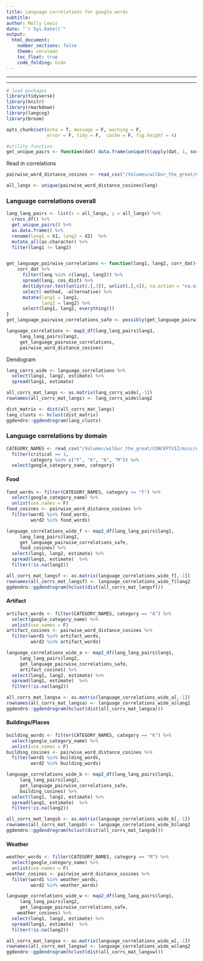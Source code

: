 ```yaml
---
title: Language correlations for google words
subtitle: 
author: Molly Lewis 
date: "`r Sys.Date()`"
output: 
  html_document:
    number_sections: false
    theme: cerulean
    toc_float: true
    code_folding: hide
---
```

  
******
******

```r

# load packages
library(tidyverse) 
library(knitr)
library(rmarkdown)
library(langcog)
library(broom)

opts_chunk$set(echo = T, message = F, warning = F, 
               error = F, tidy = F,  cache = F, fig.height = 4)
```  

```r
#utility function
get_unique_pairs <- function(dat) data.frame(unique(t(apply(dat, 1, sort))))
```


Read in correlations
```r
pairwise_word_distance_cosines <- read_csv("/Volumes/wilbur_the_great/CONCEPTVIZ/word_distances/word_dists_by_language.csv", col_names = c("word1", "word2", "cos_dist", "lang"))

all_langs <- unique(pairwise_word_distance_cosines$lang)
```


### Language correlations overall
```r

lang_lang_pairs <- list(x = all_langs, y = all_langs) %>%
  cross_df() %>%
  get_unique_pairs() %>%
  as.data.frame() %>%
  rename(lang1 = X1, lang2 = X2)  %>%
  mutate_all(as.character) %>%
  filter(lang1 != lang2)


get_language_pairwise_correlations <- function(lang1, lang2, corr_dat){
    corr_dat %>%
      filter(lang %in% c(lang1, lang2)) %>%
      spread(lang, cos_dist) %>%
      do(tidy(cor.test(unlist(.[,3]), unlist(.[,4]), na.action = "na.exclude"))) %>%
      select(-method, -alternative) %>%
      mutate(lang1 = lang1,
             lang2 = lang2) %>%
      select(lang1, lang2, everything())
}
get_language_pairwise_correlations_safe <- possibly(get_language_pairwise_correlations, data.frame(NA, NA, NA, NA, NA, NA, NA, NA))

language_correlations <- map2_df(lang_lang_pairs$lang1, 
     lang_lang_pairs$lang2, 
     get_language_pairwise_correlations,
     pairwise_word_distance_cosines) 

```

Dendogram
```r
lang_corrs_wide <- language_correlations %>%
  select(lang1, lang2, estimate) %>%
  spread(lang1, estimate) 

all_corrs_mat_langs <- as.matrix(lang_corrs_wide[,-1])
rownames(all_corrs_mat_langs) <- lang_corrs_wide$lang2

dist_matrix <- dist(all_corrs_mat_langs)
lang_clusts <- hclust(dist_matrix)
ggdendro::ggdendrogram(lang_clusts)
```

### Language correlations by domain

```r
CATEGORY_NAMES <- read_csv("/Volumes/wilbur_the_great/CONCEPTVIZ/misc/google_categories_coded.csv")  %>%
  filter(critical == 1,
         category %in% c("F", "K", "A", "M")) %>% 
  select(google_category_name, category) 
```

#### Food
```r
food_words <- filter(CATEGORY_NAMES, category == "F") %>% 
  select(google_category_name) %>% 
  unlist(use.names = F)
food_cosines <- pairwise_word_distance_cosines %>%
  filter(word1 %in% food_words,
         word2 %in% food_words)

language_correlations_wide_f <- map2_df(lang_lang_pairs$lang1, 
     lang_lang_pairs$lang2, 
     get_language_pairwise_correlations_safe,
     food_cosines) %>%
  select(lang1, lang2, estimate) %>%
  spread(lang1, estimate)  %>%
  filter(!is.na(lang2))

all_corrs_mat_langsf <- as.matrix(language_correlations_wide_f[,-1])
rownames(all_corrs_mat_langsf) <- language_correlations_wide_f$lang2
ggdendro::ggdendrogram(hclust(dist(all_corrs_mat_langsf)))
```

####  Artifact
```r
artifact_words <- filter(CATEGORY_NAMES, category == "A") %>% 
  select(google_category_name) %>% 
  unlist(use.names = F)
artifact_cosines <- pairwise_word_distance_cosines %>%
  filter(word1 %in% artifact_words,
         word2 %in% artifact_words)

language_correlations_wide_a <- map2_df(lang_lang_pairs$lang1, 
     lang_lang_pairs$lang2, 
     get_language_pairwise_correlations_safe,
     artifact_cosines) %>%
  select(lang1, lang2, estimate) %>%
  spread(lang1, estimate)  %>%
  filter(!is.na(lang2))

all_corrs_mat_langsa <- as.matrix(language_correlations_wide_a[,-1])
rownames(all_corrs_mat_langsa) <- language_correlations_wide_a$lang2
ggdendro::ggdendrogram(hclust(dist(all_corrs_mat_langsa)))
```


####  Buildings/Places
```r
building_words <- filter(CATEGORY_NAMES, category == "K") %>% 
  select(google_category_name) %>% 
  unlist(use.names = F)
building_cosines <- pairwise_word_distance_cosines %>%
  filter(word1 %in% building_words,
         word2 %in% building_words)

language_correlations_wide_b <- map2_df(lang_lang_pairs$lang1, 
     lang_lang_pairs$lang2, 
     get_language_pairwise_correlations_safe,
     building_cosines) %>%
  select(lang1, lang2, estimate) %>%
  spread(lang1, estimate)  %>%
  filter(!is.na(lang2))

all_corrs_mat_langsb <- as.matrix(language_correlations_wide_b[,-1])
rownames(all_corrs_mat_langsb) <- language_correlations_wide_b$lang2
ggdendro::ggdendrogram(hclust(dist(all_corrs_mat_langsb))) 
```

####  Weather
```r
weather_words <- filter(CATEGORY_NAMES, category == "M") %>% 
  select(google_category_name) %>% 
  unlist(use.names = F)
weather_cosines <- pairwise_word_distance_cosines %>%
  filter(word1 %in% weather_words,
         word2 %in% weather_words)

language_correlations_wide_w <- map2_df(lang_lang_pairs$lang1, 
     lang_lang_pairs$lang2, 
     get_language_pairwise_correlations_safe,
    weather_cosines) %>%
  select(lang1, lang2, estimate) %>%
  spread(lang1, estimate)  %>%
  filter(!is.na(lang2))

all_corrs_mat_langsw <- as.matrix(language_correlations_wide_w[,-1])
rownames(all_corrs_mat_langsw) <- language_correlations_wide_w$lang2
ggdendro::ggdendrogram(hclust(dist(all_corrs_mat_langsw))) 
```


